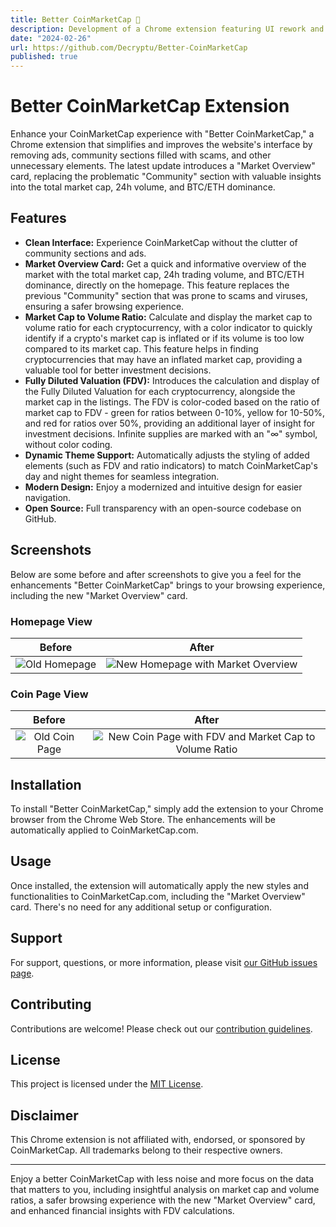 ```yaml
---
title: Better CoinMarketCap 💎
description: Development of a Chrome extension featuring UI rework and UX enhancements for an improved browsing experience on CoinMarketCap.
date: "2024-02-26"
url: https://github.com/Decryptu/Better-CoinMarketCap
published: true
---
```


# Better CoinMarketCap Extension

Enhance your CoinMarketCap experience with "Better CoinMarketCap," a Chrome extension that simplifies and improves the website's interface by removing ads, community sections filled with scams, and other unnecessary elements. The latest update introduces a "Market Overview" card, replacing the problematic "Community" section with valuable insights into the total market cap, 24h volume, and BTC/ETH dominance.

## Features

- **Clean Interface:** Experience CoinMarketCap without the clutter of community sections and ads.
- **Market Overview Card:** Get a quick and informative overview of the market with the total market cap, 24h trading volume, and BTC/ETH dominance, directly on the homepage. This feature replaces the previous "Community" section that was prone to scams and viruses, ensuring a safer browsing experience.
- **Market Cap to Volume Ratio:** Calculate and display the market cap to volume ratio for each cryptocurrency, with a color indicator to quickly identify if a crypto's market cap is inflated or if its volume is too low compared to its market cap. This feature helps in finding cryptocurrencies that may have an inflated market cap, providing a valuable tool for better investment decisions.
- **Fully Diluted Valuation (FDV):** Introduces the calculation and display of the Fully Diluted Valuation for each cryptocurrency, alongside the market cap in the listings. The FDV is color-coded based on the ratio of market cap to FDV - green for ratios between 0-10%, yellow for 10-50%, and red for ratios over 50%, providing an additional layer of insight for investment decisions. Infinite supplies are marked with an "∞" symbol, without color coding.
- **Dynamic Theme Support:** Automatically adjusts the styling of added elements (such as FDV and ratio indicators) to match CoinMarketCap's day and night themes for seamless integration.
- **Modern Design:** Enjoy a modernized and intuitive design for easier navigation.
- **Open Source:** Full transparency with an open-source codebase on GitHub.

## Screenshots

Below are some before and after screenshots to give you a feel for the enhancements "Better CoinMarketCap" brings to your browsing experience, including the new "Market Overview" card.

### Homepage View
Before | After
:---:|:---:
![Old Homepage](/1-old.png) | ![New Homepage with Market Overview](/1-new.png)

### Coin Page View
Before | After
:---:|:---:
![Old Coin Page](/2-old.png) | ![New Coin Page with FDV and Market Cap to Volume Ratio](/2-new.png)

## Installation

To install "Better CoinMarketCap," simply add the extension to your Chrome browser from the Chrome Web Store. The enhancements will be automatically applied to CoinMarketCap.com.

## Usage

Once installed, the extension will automatically apply the new styles and functionalities to CoinMarketCap.com, including the "Market Overview" card. There's no need for any additional setup or configuration.

## Support

For support, questions, or more information, please visit [our GitHub issues page](https://github.com/Decryptu/Better-CoinMarketCap/issues).

## Contributing

Contributions are welcome! Please check out our [contribution guidelines](CONTRIBUTING.md).

## License

This project is licensed under the [MIT License](LICENSE).

## Disclaimer

This Chrome extension is not affiliated with, endorsed, or sponsored by CoinMarketCap. All trademarks belong to their respective owners.

---

Enjoy a better CoinMarketCap with less noise and more focus on the data that matters to you, including insightful analysis on market cap and volume ratios, a safer browsing experience with the new "Market Overview" card, and enhanced financial insights with FDV calculations.

